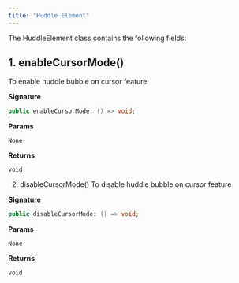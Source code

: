 ```yaml
---
title: "Huddle Element"
---
```


The HuddleElement class contains the following fields:

## 1. enableCursorMode()

To enable huddle bubble on cursor feature

**Signature**

```java
public enableCursorMode: () => void;
```

**Params**

`None`

**Returns**

`void`

2. disableCursorMode()
   To disable huddle bubble on cursor feature

**Signature**

```java
public disableCursorMode: () => void;
```

**Params**

`None`

**Returns**

`void`
